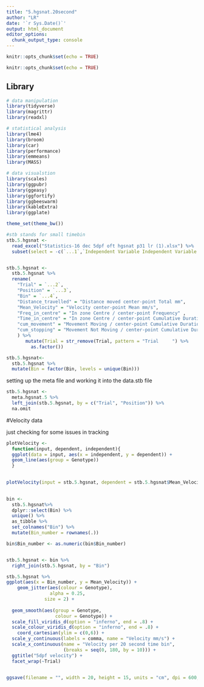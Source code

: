 ```yaml
---
title: "5.hgsnat.20second"
author: "LR"
date: '`r Sys.Date()`'
output: html_document
editor_options: 
  chunk_output_type: console
---
```


```r
knitr::opts_chunk$set(echo = TRUE)
```


```r
knitr::opts_chunk$set(echo = TRUE)
```

## Library


```r
# data manipulation
library(tidyverse)
library(magrittr)
library(readxl)

# statistical analysis
library(lme4)
library(broom)
library(car)
library(performance)
library(emmeans)
library(MASS)

# data visualstion
library(scales)
library(ggpubr)
library(ggeasy)
library(ggfortify)
library(ggbeeswarm)
library(kableExtra)
library(ggplate)

theme_set(theme_bw())
```



```r
#stb stands for small timebin
stb.5.hgsnat <-
  read_excel("Statistics-16 dec 5dpf oft hgsnat p31 lr (1).xlsx") %>%
  subset(select = -c(`...1`,`Independent Variable Independent Variable Treatment`))


stb.5.hgsnat <-
  stb.5.hgsnat %>%
  rename(
    "Trial" = `...2`,
    "Position" = `...3`,
    "Bin" = `...4`,
    "Distance_travelled" = "Distance moved center-point Total mm",
    "Mean_Velocity" = "Velocity center-point Mean mm/s",
    "Freq_in_centre" = "In zone Centre / center-point Frequency" ,
    "Time_in_centre" = "In zone Centre / center-point Cumulative Duration s",
    "cum_movement" = "Movement Moving / center-point Cumulative Duration s",
    "cum_stopping" = "Movement Not Moving / center-point Cumulative Duration s"
    ) %>%
       mutate(Trial = str_remove(Trial, pattern = "Trial     ") %>%
         as.factor())
```


 
```r
stb.5.hgsnat<- 
  stb.5.hgsnat %>%
  mutate(Bin = factor(Bin, levels = unique(Bin)))

```



setting up the meta file and working it into the data.stb file 

```r

stb.5.hgsnat <-
  meta.hgsnat.5 %>%
  left_join(stb.5.hgsnat, by = c("Trial", "Position")) %>%
  na.omit

```

#Velocity data 


just checking for some issues in tracking
```r

plotVelocity <- 
  function(input, dependent, independent){
  ggplot(data = input, aes(x = independent, y = dependent)) +
  geom_line(aes(group = Genotype))
  }

    
plotVelocity(input = stb.5.hgsnat, dependent = stb.5.hgsnat$Mean_Velocity, independent = stb.5.hgsnat$Bin) 
  


```


```r
bin <- 
  stb.5.hgsnat%>%
  dplyr::select(Bin) %>%
  unique() %>%
  as_tibble %>%
  set_colnames("Bin") %>%
  mutate(Bin_number = rownames(.))

bin$Bin_number <- as.numeric(bin$Bin_number) 


stb.5.hgsnat <- bin %>%
  right_join(stb.5.hgsnat, by = "Bin")
```
  

```r


stb.5.hgsnat %>%
ggplot(aes(x = Bin_number, y = Mean_Velocity)) +
    geom_jitter(aes(colour = Genotype),
                alpha = 0.25,
              size = 2) +
  
  geom_smooth(aes(group = Genotype,
                  colour = Genotype)) +
  scale_fill_viridis_d(option = "inferno", end = .8) +
  scale_colour_viridis_d(option = "inferno", end = .8) +
    coord_cartesian(ylim = c(0,6)) +
  scale_y_continuous(labels = comma, name = "Velocity mm/s") +
  scale_x_continuous(name = "Velocity per 20 second time bin",
                     (breaks = seq(0, 180, by = 10))) +
  ggtitle("5dpf velocity") +
  facet_wrap(~Trial) 


ggsave(filename = "", width = 20, height = 15, units = "cm", dpi = 600, scale = 1)

  
```
